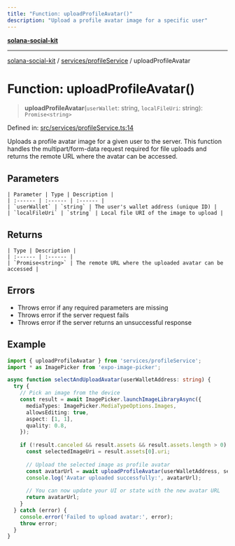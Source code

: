 ```yaml
---
title: "Function: uploadProfileAvatar()"
description: "Upload a profile avatar image for a specific user"
---
```


[**solana-social-kit**](../../../README.mdx)

***

[solana-social-kit](../../../README.mdx) / [services/profileService](../README.mdx) / uploadProfileAvatar

# Function: uploadProfileAvatar()

> **uploadProfileAvatar**(`userWallet`: string, `localFileUri`: string): `Promise<string>`

Defined in: [src/services/profileService.ts:14](https://github.com/SendArcade/solana-app-kit/blob/main/src/services/profileService.ts#L14)

Uploads a profile avatar image for a given user to the server. This function handles the multipart/form-data
request required for file uploads and returns the remote URL where the avatar can be accessed.

## Parameters
```
| Parameter | Type | Description |
| :------ | :------ | :------ |
| `userWallet` | `string` | The user's wallet address (unique ID) |
| `localFileUri` | `string` | Local file URI of the image to upload |
```
## Returns
```
| Type | Description |
| :------ | :------ |
| `Promise<string>` | The remote URL where the uploaded avatar can be accessed |
```
## Errors

- Throws error if any required parameters are missing
- Throws error if the server request fails
- Throws error if the server returns an unsuccessful response

## Example

```typescript
import { uploadProfileAvatar } from 'services/profileService';
import * as ImagePicker from 'expo-image-picker';

async function selectAndUploadAvatar(userWalletAddress: string) {
  try {
    // Pick an image from the device
    const result = await ImagePicker.launchImageLibraryAsync({
      mediaTypes: ImagePicker.MediaTypeOptions.Images,
      allowsEditing: true,
      aspect: [1, 1],
      quality: 0.8,
    });
    
    if (!result.canceled && result.assets && result.assets.length > 0) {
      const selectedImageUri = result.assets[0].uri;
      
      // Upload the selected image as profile avatar
      const avatarUrl = await uploadProfileAvatar(userWalletAddress, selectedImageUri);
      console.log('Avatar uploaded successfully:', avatarUrl);
      
      // You can now update your UI or state with the new avatar URL
      return avatarUrl;
    }
  } catch (error) {
    console.error('Failed to upload avatar:', error);
    throw error;
  }
}
```